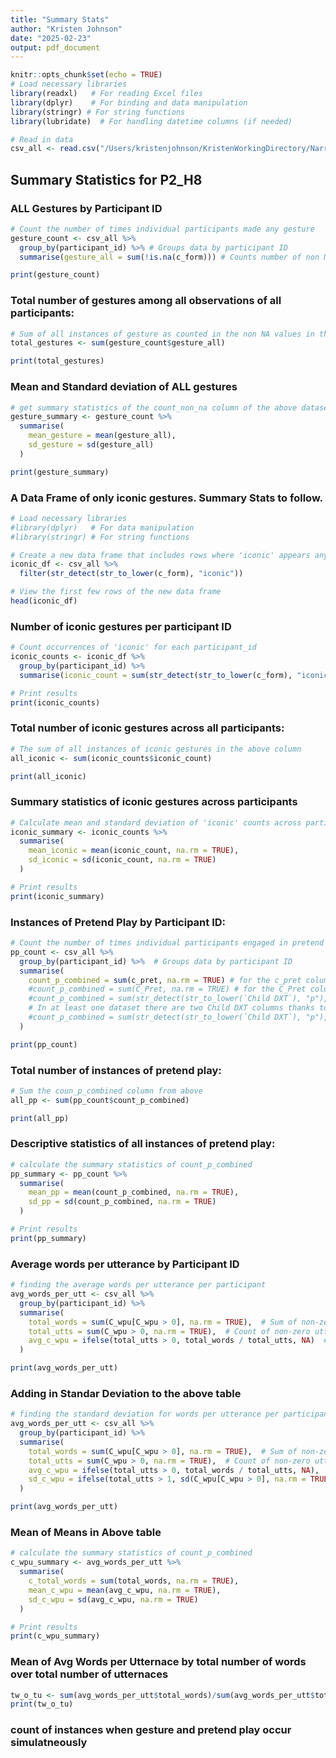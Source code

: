 ```yaml
---
title: "Summary Stats"
author: "Kristen Johnson"
date: "2025-02-23"
output: pdf_document
---
```


```r
knitr::opts_chunk$set(echo = TRUE)
# Load necessary libraries
library(readxl)   # For reading Excel files
library(dplyr)    # For binding and data manipulation
library(stringr) # For string functions
library(lubridate)  # For handling datetime columns (if needed)
```


```r
# Read in data
csv_all <- read.csv("/Users/kristenjohnson/KristenWorkingDirectory/Narrative Data/CSVs_of_Combined_Data/P3_H8_ALL.csv")
```
## Summary Statistics for P2_H8

### ALL Gestures by Participant ID
```r

# Count the number of times individual participants made any gesture
gesture_count <- csv_all %>%
  group_by(participant_id) %>% # Groups data by participant ID
  summarise(gesture_all = sum(!is.na(c_form))) # Counts number of non NA values

print(gesture_count)
```

### Total number of gestures among all observations of all participants:
```r
# Sum of all instances of gesture as counted in the non NA values in the above data frame
total_gestures <- sum(gesture_count$gesture_all)

print(total_gestures)

```



### Mean and Standard deviation of ALL gestures 
```r
# get summary statistics of the count_non_na column of the above dataset
gesture_summary <- gesture_count %>% 
  summarise(
    mean_gesture = mean(gesture_all),
    sd_gesture = sd(gesture_all)
  )

print(gesture_summary)

```


### A Data Frame of only iconic gestures. Summary Stats to follow.
```r
# Load necessary libraries
#library(dplyr)   # For data manipulation
#library(stringr) # For string functions

# Create a new data frame that includes rows where 'iconic' appears anywhere in c_form
iconic_df <- csv_all %>%
  filter(str_detect(str_to_lower(c_form), "iconic"))

# View the first few rows of the new data frame
head(iconic_df)
```

### Number of iconic gestures per participant ID 
```r
# Count occurrences of 'iconic' for each participant_id
iconic_counts <- iconic_df %>%
  group_by(participant_id) %>%
  summarise(iconic_count = sum(str_detect(str_to_lower(c_form), "iconic"), na.rm = TRUE), .groups = "drop")

# Print results
print(iconic_counts)
```
### Total number of iconic gestures across all participants:
```r
# The sum of all instances of iconic gestures in the above column
all_iconic <- sum(iconic_counts$iconic_count)

print(all_iconic)
```



### Summary statistics of iconic gestures across participants
```r
# Calculate mean and standard deviation of 'iconic' counts across participants
iconic_summary <- iconic_counts %>%
  summarise(
    mean_iconic = mean(iconic_count, na.rm = TRUE),
    sd_iconic = sd(iconic_count, na.rm = TRUE)
  )

# Print results
print(iconic_summary)
```
### Instances of Pretend Play by Participant ID:
```r
# Count the number of times individual participants engaged in pretend play
pp_count <- csv_all %>%
  group_by(participant_id) %>%  # Groups data by participant ID
  summarise(
    count_p_combined = sum(c_pret, na.rm = TRUE) # for the c_pret column name
    #count_p_combined = sum(C_Pret, na.rm = TRUE) # for the C_Pret column name
    #count_p_combined = sum(str_detect(str_to_lower(`Child DXT`), "p"), na.rm = TRUE) 
    # In at least one dataset there are two Child DXT columns thanks to one file not capitalizing it. if this is the case, comment out the above line and remove the comment hash in front of the code below
    #count_p_combined = sum(str_detect(str_to_lower(`Child DXT`), "p"), na.rm = TRUE) + sum(str_detect(str_to_lower(`CHILD DXT`), "p"), na.rm = TRUE)  
  )

print(pp_count)
```

### Total number of instances of pretend play:
```r
# Sum the coun_p_combined column from above
all_pp <- sum(pp_count$count_p_combined)

print(all_pp)
```

### Descriptive statistics of all instances of pretend play:
```r
# calculate the summary statistics of count_p_combined
pp_summary <- pp_count %>%
  summarise(
    mean_pp = mean(count_p_combined, na.rm = TRUE),
    sd_pp = sd(count_p_combined, na.rm = TRUE)
  )

# Print results
print(pp_summary)
```

### Average words per utterance by Participant ID
```r
# finding the average words per utterance per participant
avg_words_per_utt <- csv_all %>%
  group_by(participant_id) %>%
  summarise(
    total_words = sum(C_wpu[C_wpu > 0], na.rm = TRUE),  # Sum of non-zero word counts
    total_utts = sum(C_wpu > 0, na.rm = TRUE),  # Count of non-zero utterances
    avg_c_wpu = ifelse(total_utts > 0, total_words / total_utts, NA)  # Calculate mean, avoid divide by zero
  )

print(avg_words_per_utt)

```

### Adding in Standar Deviation to the above table
```r
# finding the standard deviation for words per utterance per participant
avg_words_per_utt <- csv_all %>%
  group_by(participant_id) %>%
  summarise(
    total_words = sum(C_wpu[C_wpu > 0], na.rm = TRUE),  # Sum of non-zero word counts
    total_utts = sum(C_wpu > 0, na.rm = TRUE),  # Count of non-zero utterances
    avg_c_wpu = ifelse(total_utts > 0, total_words / total_utts, NA),  # Mean words per utterance
    sd_c_wpu = ifelse(total_utts > 1, sd(C_wpu[C_wpu > 0], na.rm = TRUE), NA)  # Standard deviation
  )

print(avg_words_per_utt)

```

### Mean of Means in Above table
```r
# calculate the summary statistics of count_p_combined
c_wpu_summary <- avg_words_per_utt %>%
  summarise(
    c_total_words = sum(total_words, na.rm = TRUE),
    mean_c_wpu = mean(avg_c_wpu, na.rm = TRUE),
    sd_c_wpu = sd(avg_c_wpu, na.rm = TRUE)
  )

# Print results
print(c_wpu_summary)
```
### Mean of Avg Words per Utternace by total number of words over total number of utternaces
```r

tw_o_tu <- sum(avg_words_per_utt$total_words)/sum(avg_words_per_utt$total_utts)
print(tw_o_tu)
```

### count of instances when gesture and pretend play occur simulatneously

